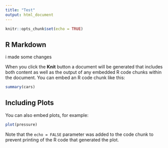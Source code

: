 ```yaml
---
title: "Test"
output: html_document
---
```


```r
knitr::opts_chunk$set(echo = TRUE)
```

## R Markdown

i made some changes


When you click the **Knit** button a document will be generated that includes both content as well as the output of any embedded R code chunks within the document. You can embed an R code chunk like this:

```r
summary(cars)
```

## Including Plots

You can also embed plots, for example:

```r
plot(pressure)
```

Note that the `echo = FALSE` parameter was added to the code chunk to prevent printing of the R code that generated the plot.
